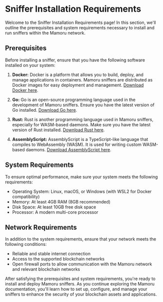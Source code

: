 # Sniffer Installation Requirements

Welcome to the Sniffer Installation Requirements page! In this section, we'll outline the prerequisites and system requirements necessary to install and run sniffers within the Mamoru network.

## Prerequisites

Before installing a sniffer, ensure that you have the following software installed on your system:

1. **Docker:** Docker is a platform that allows you to build, deploy, and manage applications in containers. Mamoru sniffers are distributed as Docker images for easy deployment and management. [Download Docker here](https://www.docker.com/get-started).

2. **Go:** Go is an open-source programming language used in the development of Mamoru sniffers. Ensure you have the latest version of Go installed. [Download Go here](https://golang.org/dl/).

3. **Rust:** Rust is another programming language used in Mamoru sniffers, especially for WASM-based daemons. Make sure you have the latest version of Rust installed. [Download Rust here](https://www.rust-lang.org/tools/install).

4. **AssemblyScript:** AssemblyScript is a TypeScript-like language that compiles to WebAssembly (WASM). It is used for writing custom WASM-based daemons. [Download AssemblyScript here](https://www.assemblyscript.org/).

## System Requirements

To ensure optimal performance, make sure your system meets the following requirements:

- Operating System: Linux, macOS, or Windows (with WSL2 for Docker compatibility)
- Memory: At least 4GB RAM (8GB recommended)
- Disk Space: At least 10GB free disk space
- Processor: A modern multi-core processor

## Network Requirements

In addition to the system requirements, ensure that your network meets the following conditions:

- Reliable and stable internet connection
- Access to the supported blockchain networks
- Open firewall ports to allow communication with the Mamoru network and relevant blockchain networks

After satisfying the prerequisites and system requirements, you're ready to install and deploy Mamoru sniffers. As you continue exploring the Mamoru documentation, you'll learn how to set up, configure, and manage your sniffers to enhance the security of your blockchain assets and applications.

